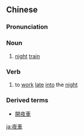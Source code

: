 {{also|夜车}}
==Chinese==
{{zh-forms|s=夜车}}

===Pronunciation===
{{zh-pron
|m=yèchē
|c=je6 ce1
|mn=iā-chhia
|w=3hhia tsho
|cat=n,v
}}

===Noun===
{{zh-noun}}

# [[night]] [[train]]

===Verb===
{{zh-verb}}

# to [[work]] [[late]] [[into]] the [[night]]

===Derived terms===
* [[開夜車]]

[[ja:夜車]]